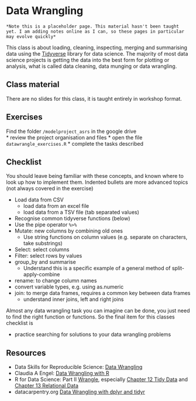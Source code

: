 # Data Wrangling 

```block
*Note this is a placeholder page. This material hasn't been taught yet. I am adding notes online as I can, so these pages in particular may evolve quickly*
```

This class is about loading, cleaning, inspecting, merging and summarising data using the [Tidyverse](https://www.tidyverse.org/) library for data science. The majority of most data science projects is getting the data into the best form for plotting or analysis, what is called data cleaning, data munging or data wrangling.


## Class material

There are no slides for this class, it is taught entirely in workshop format.

## Exercises

Find the folder `/modelproject_asrs` in the google drive  
* review the project organisation and files
* open the file `datawrangle_exercises.R`
* complete the tasks described
  
## Checklist

You should leave being familiar with these concepts, and known where to look up how to implement them. Indented bullets are more advanced topics (not always covered in the exercise)
  
* Load data from CSV
  * load data from an excel file
  * load data from a TSV file (tab separated values)
  
* Recognise common tidyverse functions (below)
* Use the pipe operator `%>%`
* Mutate: new columns by combining old ones
  * Use string functions on column values (e.g. separate on characters, take substrings)
* Select: select columns
* Filter: select rows by values
* group_by and summarise
  * Understand this is a specific example of a general method of split-apply-combine
* rename: to change column names
* convert variable types, e.g. using as.numeric
* join: to merge data frames, requires a common key between data frames
  * understand inner joins, left and right joins

Almost any data wrangling task you can imagine can be done, you just need to find the right function or functions. So the final item for this classes checklist is

* practice searching for solutions to your data wrangling problems

## Resources
  
* Data Skills for Reproducible Science: [Data Wrangling](https://psyteachr.github.io/msc-data-skills/dplyr.html)
* Claudia A Engel: [Data Wrangling with R](https://cengel.github.io/R-data-wrangling/dplyr.html)
* R for Data Science: Part II [Wrangle](https://r4ds.had.co.nz/wrangle-intro.html), especially [Chapter 12 Tidy Data](https://r4ds.had.co.nz/tidy-data.html) and [Chapter 13 Relational Data](https://r4ds.had.co.nz/relational-data.html)
* datacarpentry.org [Data Wrangling with dplyr and tidyr](https://datacarpentry.org/r-socialsci/03-dplyr-tidyr/index.html)